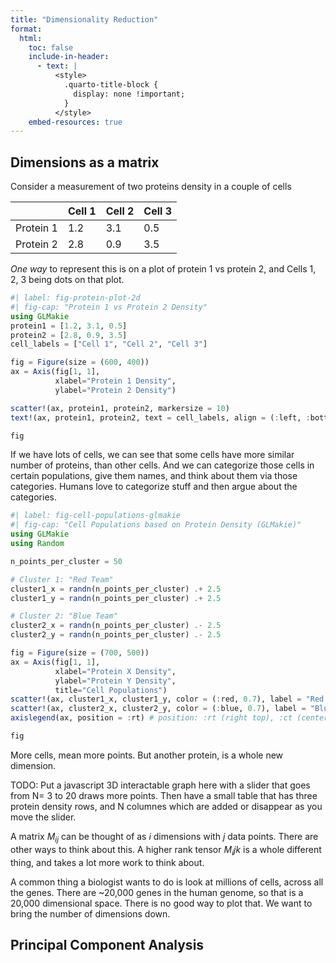 ```yaml
---
title: "Dimensionality Reduction"
format:
  html:
    toc: false
    include-in-header:
      - text: |
          <style>
            .quarto-title-block {
              display: none !important;
            }
          </style>
    embed-resources: true
---
```


## Dimensions as a matrix

Consider a measurement of two proteins density in a couple of cells

|          | Cell 1 | Cell 2 | Cell 3 |
|----------|--------|--------|--------|
| Protein 1 | 1.2    | 3.1    | 0.5    |
| Protein 2 | 2.8    | 0.9    | 3.5    |

_One way_ to represent this is on a plot of protein 1 vs protein 2, and Cells 1, 2, 3 being dots on that plot.

```julia
#| label: fig-protein-plot-2d
#| fig-cap: "Protein 1 vs Protein 2 Density"
using GLMakie
protein1 = [1.2, 3.1, 0.5]
protein2 = [2.8, 0.9, 3.5]
cell_labels = ["Cell 1", "Cell 2", "Cell 3"]

fig = Figure(size = (600, 400))
ax = Axis(fig[1, 1],
          xlabel="Protein 1 Density",
          ylabel="Protein 2 Density")

scatter!(ax, protein1, protein2, markersize = 10)
text!(ax, protein1, protein2, text = cell_labels, align = (:left, :bottom), offset = (5, 5), fontsize=12)

fig
```

If we have lots of cells, we can see that some cells have more similar number of proteins, than other cells. And we can categorize those cells in certain populations, give them names, and think about them via those categories. Humans love to categorize stuff and then argue about the categories. 

```julia
#| label: fig-cell-populations-glmakie
#| fig-cap: "Cell Populations based on Protein Density (GLMakie)"
using GLMakie
using Random

n_points_per_cluster = 50

# Cluster 1: "Red Team"
cluster1_x = randn(n_points_per_cluster) .+ 2.5
cluster1_y = randn(n_points_per_cluster) .+ 2.5

# Cluster 2: "Blue Team"
cluster2_x = randn(n_points_per_cluster) .- 2.5
cluster2_y = randn(n_points_per_cluster) .- 2.5

fig = Figure(size = (700, 500))
ax = Axis(fig[1, 1],
          xlabel="Protein X Density",
          ylabel="Protein Y Density",
          title="Cell Populations")
scatter!(ax, cluster1_x, cluster1_y, color = (:red, 0.7), label = "Red Team", markersize=5)
scatter!(ax, cluster2_x, cluster2_y, color = (:blue, 0.7), label = "Blue Team", markersize=5)
axislegend(ax, position = :rt) # position: :rt (right top), :ct (center top), etc.

fig
```

More cells, mean more points. But another protein, is a whole new dimension. 

TODO: Put a javascript 3D interactable graph here with a slider that goes from N= 3 to 20 draws more points. Then have a small table that has three protein density rows, and N columnes which are added or disappear as you move the slider.

```{=html}


```

A matrix $M_{ij}$ can be thought of as $i$ dimensions with $j$ data points. There are other ways to think about this. A higher rank tensor $M_ijk$ is a whole different thing, and takes a lot more work to think about.

A common thing a biologist wants to do is look at millions of cells, across all the genes. There are ~20,000 genes in the human genome, so that is a 20,000 dimensional space. There is no good way to plot that. We want to bring the number of dimensions down.

## Principal Component Analysis


